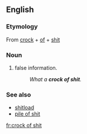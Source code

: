 ==English==

===Etymology===
From [[crock]] + [[of]] + [[shit]]

===Noun===
{{en-noun|head=[[crock]] [[of]] [[shit]]|crocks of shit}}

# {{vulgar|slang}} false information.
#: ''What a '''crock of shit'''.''

===See also===
*[[shitload]]
*[[pile of shit]]

[[fr:crock of shit]]